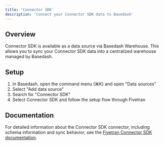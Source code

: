 ```yaml
---
title: 'Connector SDK'
description: 'Connect your Connector SDK data to Basedash'
---
```


## Overview

Connector SDK is available as a data source via Basedash Warehouse. This allows you to sync your Connector SDK data into a centralized warehouse managed by Basedash.

## Setup

1. In Basedash, open the command menu (⌘K) and open "Data sources"
2. Select "Add data source"
3. Search for "Connector SDK"
4. Select Connector SDK and follow the setup flow through Fivetran

## Documentation

For detailed information about the Connector SDK connector, including schema information and sync behavior, see the [Fivetran Connector SDK documentation](https://fivetran.com/docs/connectors/connector-sdk).
